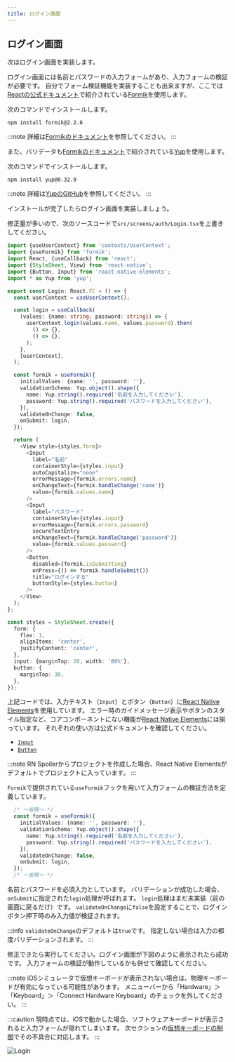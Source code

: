 ```yaml
---
title: ログイン画面
---
```


## ログイン画面

次はログイン画面を実装します。

ログイン画面には名前とパスワードの入力フォームがあり、入力フォームの検証が必要です。
自分でフォーム検証機能を実装することも出来ますが、ここでは[Reactの公式ドキュメント](https://ja.legacy.reactjs.org/docs/forms.html#fully-fledged-solutions)で紹介されている[Formik](https://formik.org/)を使用します。

次のコマンドでインストールします。

```console
npm install formik@2.2.6
```

:::note
詳細は[Formikのドキュメント](https://formik.org/docs/overview)を参照してください。
:::

また、バリデータも[Formikのドキュメント](https://formik.org/docs/overview#complementary-packages)で紹介されている[Yup](https://github.com/jquense/yup)を使用します。

次のコマンドでインストールします。

```console
npm install yup@0.32.9
```

:::note
詳細は[YupのGitHub](https://github.com/jquense/yup)を参照してください。
:::

インストールが完了したらログイン画面を実装しましょう。

修正量が多いので、次のソースコードで`src/screens/auth/Login.tsx`を上書きしてください。

```typescript jsx title="src/screens/auth/Login.tsx"
import {useUserContext} from 'contexts/UserContext';
import {useFormik} from 'formik';
import React, {useCallback} from 'react';
import {StyleSheet, View} from 'react-native';
import {Button, Input} from 'react-native-elements';
import * as Yup from 'yup';

export const Login: React.FC = () => {
  const userContext = useUserContext();

  const login = useCallback(
    (values: {name: string; password: string}) => {
      userContext.login(values.name, values.password).then(
        () => {},
        () => {},
      );
    },
    [userContext],
  );

  const formik = useFormik({
    initialValues: {name: '', password: ''},
    validationSchema: Yup.object().shape({
      name: Yup.string().required('名前を入力してください'),
      password: Yup.string().required('パスワードを入力してください'),
    }),
    validateOnChange: false,
    onSubmit: login,
  });

  return (
    <View style={styles.form}>
      <Input
        label="名前"
        containerStyle={styles.input}
        autoCapitalize="none"
        errorMessage={formik.errors.name}
        onChangeText={formik.handleChange('name')}
        value={formik.values.name}
      />
      <Input
        label="パスワード"
        containerStyle={styles.input}
        errorMessage={formik.errors.password}
        secureTextEntry
        onChangeText={formik.handleChange('password')}
        value={formik.values.password}
      />
      <Button
        disabled={formik.isSubmitting}
        onPress={() => formik.handleSubmit()}
        title="ログインする"
        buttonStyle={styles.button}
      />
    </View>
  );
};

const styles = StyleSheet.create({
  form: {
    flex: 1,
    alignItems: 'center',
    justifyContent: 'center',
  },
  input: {marginTop: 20, width: '80%'},
  button: {
    marginTop: 30,
  },
});
```

上記コードでは、入力テキスト（`Input`）とボタン（`Button`）に[React Native Elements](https://reactnativeelements.com/)を使用しています。
エラー時のガイドメッセージ表示やボタンのスタイル指定など、コアコンポーネントにない機能が[React Native Elements](https://reactnativeelements.com/)には揃っています。
それぞれの使い方は公式ドキュメントを確認してください。

- [`Input`](https://reactnativeelements.com/docs/components/input)
- [`Button`](https://reactnativeelements.com/docs/components/button)

:::note
RN Spoilerからプロジェクトを作成した場合、React Native Elementsがデフォルトでプロジェクトに入っています。
:::

`Formik`で提供されている`useFormik`フックを用いて入力フォームの検証方法を定義しています。

```typescript jsx
  /* ～省略～ */
  const formik = useFormik({
    initialValues: {name: '', password: ''},
    validationSchema: Yup.object().shape({
      name: Yup.string().required('名前を入力してください'),
      password: Yup.string().required('パスワードを入力してください'),
    }),
    validateOnChange: false,
    onSubmit: login,
  });
  /* ～省略～ */
```

名前とパスワードを必須入力としています。
バリデーションが成功した場合、`onSubmit`に指定された`login`処理が呼ばれます。
`login`処理はまだ未実装（前の画面に戻るだけ）です。
`validateOnChange`に`false`を設定することで、ログインボタン押下時のみ入力値が検証されます。

:::info
`validateOnChange`のデフォルトは`true`です。
指定しない場合は入力の都度バリデーションされます。
:::

修正できたら実行してください。ログイン画面が下図のように表示されたら成功です。
入力フォームの検証が動作しているかも併せて確認してください。

:::note
iOSシミュレータで仮想キーボードが表示されない場合は、物理キーボードが有効になっている可能性があります。
メニューバーから「Hardware」＞「Keyboard」＞「Connect Hardware Keyboard」のチェックを外してください。
:::

:::caution
現時点では、iOSで動かした場合、ソフトウェアキーボードが表示されると入力フォームが隠れてしまいます。
次セクションの[仮想キーボードの制御](keyboard-avoiding-view.mdx)でその不具合に対応します。
:::

![Login](../app-hands-on/login.png)
